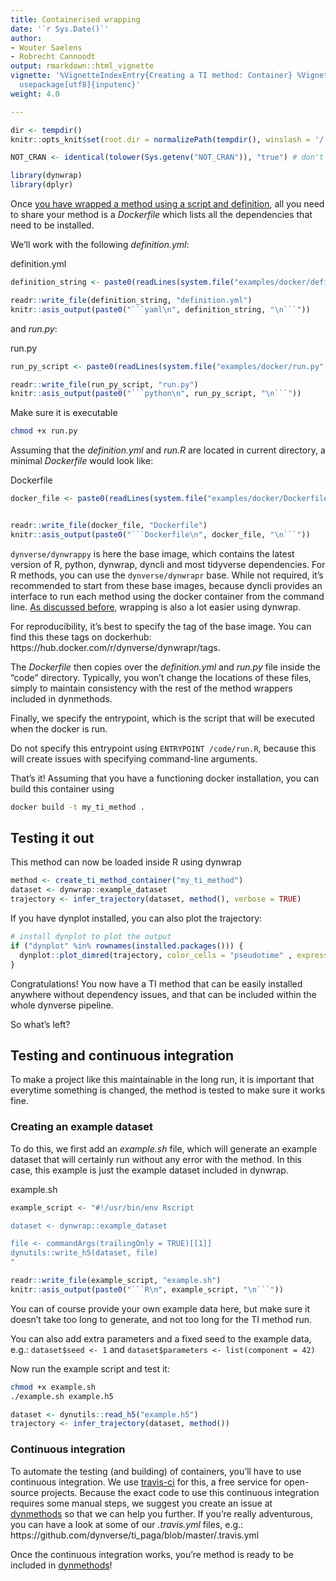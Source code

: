 ```yaml
---
title: Containerised wrapping
date: '`r Sys.Date()`'
author:
- Wouter Saelens
- Robrecht Cannoodt
output: rmarkdown::html_vignette
vignette: '%VignetteIndexEntry{Creating a TI method: Container} %VignetteEngine{knitr::rmarkdown}
  usepackage[utf8]{inputenc}'
weight: 4.0

---
```


```r
dir <- tempdir()
knitr::opts_knit$set(root.dir = normalizePath(tempdir(), winslash = '/'))

NOT_CRAN <- identical(tolower(Sys.getenv("NOT_CRAN")), "true") # don't run some chunks on CRAN
```


```r
library(dynwrap)
library(dplyr)
```

Once [you have wrapped a method using a script and definition](../create_ti_method_script), all you need to share your method is a _Dockerfile_ which lists all the dependencies that need to be installed.

We'll work with the following _definition.yml_:

<div class="filename">definition.yml</div>

```r
definition_string <- paste0(readLines(system.file("examples/docker/definition.yml", package = "dynwrap")), collapse = "\n")

readr::write_file(definition_string, "definition.yml")
knitr::asis_output(paste0("```yaml\n", definition_string, "\n```"))
```

and _run.py_:

<div class="filename">run.py</div>

```r
run_py_script <- paste0(readLines(system.file("examples/docker/run.py", package = "dynwrap")), collapse = "\n")

readr::write_file(run_py_script, "run.py")
knitr::asis_output(paste0("```python\n", run_py_script, "\n```"))
```

Make sure it is executable

```bash
chmod +x run.py
```

Assuming that the _definition.yml_ and _run.R_ are located in current directory, a minimal _Dockerfile_ would look like:

<div class="filename">Dockerfile</div>

```r
docker_file <- paste0(readLines(system.file("examples/docker/Dockerfile", package = "dynwrap")), collapse = "\n")


readr::write_file(docker_file, "Dockerfile")
knitr::asis_output(paste0("```Dockerfile\n", docker_file, "\n```"))
```

`dynverse/dynwrappy` is here the base image, which contains the latest version of R, python, dynwrap, dyncli and most tidyverse dependencies. For R methods, you can use the `dynverse/dynwrapr` base. While not required, it's recommended to start from these base images, because dyncli provides an interface to run each method using the docker container from the command line. [As discussed before](../create_ti_method_script), wrapping is also a lot easier using dynwrap.

<div class="notices tip">
For reproducibility, it's best to specify the tag of the base image. You can find this these tags on dockerhub: https://hub.docker.com/r/dynverse/dynwrapr/tags.
</div>

The _Dockerfile_ then copies over the _definition.yml_ and _run.py_ file inside the "code" directory. Typically, you won't change the locations of these files, simply to maintain consistency with the rest of the method wrappers included in dynmethods.

Finally, we specify the entrypoint, which is the script that will be executed when the docker is run. 

<div class="notices warning">
Do not specify this entrypoint using `ENTRYPOINT /code/run.R`, because this will create issues with specifying command-line arguments.
</div>

That's it! Assuming that you have a functioning docker installation, you can build this container using

```bash
docker build -t my_ti_method .
```

## Testing it out

This method can now be loaded inside R using dynwrap

```r
method <- create_ti_method_container("my_ti_method")
dataset <- dynwrap::example_dataset
trajectory <- infer_trajectory(dataset, method(), verbose = TRUE)
```

If you have dynplot installed, you can also plot the trajectory:

```r
# install dynplot to plot the output
if ("dynplot" %in% rownames(installed.packages())) {
  dynplot::plot_dimred(trajectory, color_cells = "pseudotime" , expression_source = as.matrix(dataset$expression))
}
```

Congratulations! You now have a TI method that can be easily installed anywhere without dependency issues, and that can be included within the whole dynverse pipeline.

So what's left? 

## Testing and continuous integration

To make a project like this maintainable in the long run, it is important that everytime something is changed, the method is tested to make sure it works fine.

### Creating an example dataset

To do this, we first add an _example.sh_ file, which will generate an example dataset that will certainly run without any error with the method. In this case, this example is just the example dataset included in dynwrap.

<div class="filename">example.sh</div>

```r
example_script <- "#!/usr/bin/env Rscript

dataset <- dynwrap::example_dataset

file <- commandArgs(trailingOnly = TRUE)[[1]]
dynutils::write_h5(dataset, file)
"

readr::write_file(example_script, "example.sh")
knitr::asis_output(paste0("```R\n", example_script, "\n```"))
```

<div class="notices tip">
You can of course provide your own example data here, but make sure it doesn't take too long to generate, and not too long for the TI method run.

You can also add extra parameters and a fixed seed to the example data, e.g.: `dataset$seed <- 1` and `dataset$parameters <- list(component = 42)`
</div>

Now run the example script and test it:

```bash
chmod +x example.sh
./example.sh example.h5
```

```r
dataset <- dynutils::read_h5("example.h5")
trajectory <- infer_trajectory(dataset, method())
```

### Continuous integration

To automate the testing (and building) of containers, you'll have to use continuous integration. We use [travis-ci](https://travis-ci.com) for this, a free service for open-source projects. Because the exact code to use this continuous integration requires some manual steps, we suggest you create an issue at [dynmethods](https://github.com/dynverse/dynmethods/issues/new) so that we can help you further. If you're really adventurous, you can have a look at some of our _.travis.yml_ files, e.g.: https://github.com/dynverse/ti_paga/blob/master/.travis.yml

Once the continuous integration works, you're method is ready to be included in [dynmethods](https://github.com/dynverse/dynmethods/issues/new)!
